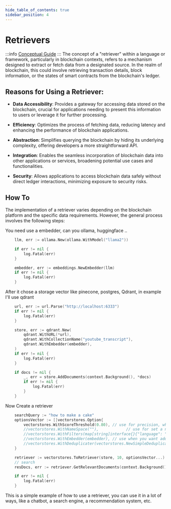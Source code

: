 ```yaml
---
hide_table_of_contents: true
sidebar_position: 4
---
```



# Retrievers

:::info
[Conceptual Guide](https://docs.langchain.com/docs/components/indexing/retriever)
:::
The concept of a "retriever" within a language or framework, particularly in blockchain contexts, refers to a mechanism designed to extract or fetch data from a designated source. In the realm of blockchain, this could involve retrieving transaction details, block information, or the states of smart contracts from the blockchain's ledger.

## Reasons for Using a Retriever:
- **Data Accessibility**: Provides a gateway for accessing data stored on the blockchain, crucial for applications needing to present this information to users or leverage it for further processing.

- **Efficiency**: Optimizes the process of fetching data, reducing latency and enhancing the performance of blockchain applications.

- **Abstraction**: Simplifies querying the blockchain by hiding its underlying complexity, offering developers a more straightforward API.

- **Integration**: Enables the seamless incorporation of blockchain data into other applications or services, broadening potential use cases and functionalities.

- **Security**: Allows applications to access blockchain data safely without direct ledger interactions, minimizing exposure to security risks.

## How To
The implementation of a retriever varies depending on the blockchain platform and the specific data requirements. However, the general process involves the following steps:

You need use a embedder, can you ollama, huggingface ..
```go
	llm, err := ollama.New(ollama.WithModel("llama2"))

	if err != nil {
		log.Fatal(err)
	}

	embedder, err := embeddings.NewEmbedder(llm)
	if err != nil {
		log.Fatal(err)
	}
```

After it chose a storage vector like pinecone, postgres, Qdrant, in example I'll use qdrant
```go
	url, err := url.Parse("http://localhost:6333")
	if err != nil {
		log.Fatal(err)
	}

	store, err := qdrant.New(
		qdrant.WithURL(*url),
		qdrant.WithCollectionName("youtube_transcript"),
		qdrant.WithEmbedder(embedder),
	)
	if err != nil {
		log.Fatal(err)
	}

 	if docs != nil {
		_, err = store.AddDocuments(context.Background(), *docs)
		if err != nil {
			log.Fatal(err)
		}
	}   
```

Now Create a retriever
```go
    searchQuery := "how to make a cake"
 	optionsVector := []vectorstores.Option{
		vectorstores.WithScoreThreshold(0.80), // use for precision, when you want to get only the most relevant documents
		//vectorstores.WithNameSpace(""),            // use for set a namespace in the storage
		//vectorstores.WithFilters(map[string]interface{}{"language": "en"}), // use for filter the documents
		//vectorstores.WithEmbedder(embedder), // use when you want add documents or doing similarity search
		//vectorstores.WithDeduplicater(vectorstores.NewSimpleDeduplicater()), //  This is useful to prevent wasting time on creating an embedding
	}

	retriever := vectorstores.ToRetriever(store, 10, optionsVector...)
	// search
	resDocs, err := retriever.GetRelevantDocuments(context.Background(), searchQuery)

	if err != nil {
		log.Fatal(err)
	}
```

This is a simple example of how to use a retriever, you can use it in a lot of ways, like a chatbot, a search engine, a recommendation system, etc.

<DocCardList />
